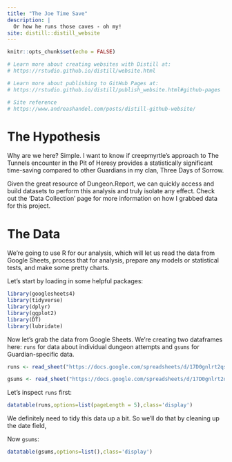 ```yaml
---
title: "The Joe Time Save"
description: |
  Or how he runs those caves - oh my! 
site: distill::distill_website
---
```


```r
knitr::opts_chunk$set(echo = FALSE)

# Learn more about creating websites with Distill at:
# https://rstudio.github.io/distill/website.html

# Learn more about publishing to GitHub Pages at:
# https://rstudio.github.io/distill/publish_website.html#github-pages

# Site reference
# https://www.andreashandel.com/posts/distill-github-website/

```

# The Hypothesis
Why are we here? Simple. I want to know if creepmyrtle's approach to The Tunnels encounter in the Pit of Heresy provides a statistically significant time-saving compared to other Guardians in my clan, Three Days of Sorrow.

Given the great resource of Dungeon.Report, we can quickly access and build datasets to perform this analysis and truly isolate any effect. Check out the 'Data Collection' page for more information on how I grabbed data for this project.

# The Data
We're going to use R for our analysis, which will let us read the data from Google Sheets, process that for analysis, prepare any models or statistical tests, and make some pretty charts. 

Let's start by loading in some helpful packages:

```r

library(googlesheets4)
library(tidyverse)
library(dplyr)
library(ggplot2)
library(DT)
library(lubridate)

```

Now let's grab the data from Google Sheets. We're creating two dataframes here: `runs` for data about individual dungeon attempts and `gsums` for Guardian-specific data.

```r
runs <- read_sheet("https://docs.google.com/spreadsheets/d/17D0gnlrt2qsdmKzsdK4GrphMNyzbp9VJIPYhcHtgBAY/edit#gid=1672282834",range = "'PitRuns'!A:AF")

gsums <- read_sheet("https://docs.google.com/spreadsheets/d/17D0gnlrt2qsdmKzsdK4GrphMNyzbp9VJIPYhcHtgBAY/edit#gid=1620985665",range = "'PlayerSummary'!A:G")

```

Let's inspect `runs` first: 

```r
datatable(runs,options=list(pageLength = 5),class='display')
```

We definitely need to tidy this data up a bit. So we'll do that by cleaning up the date field, 

Now `gsums`:

```r
datatable(gsums,options=list(),class='display')
```


